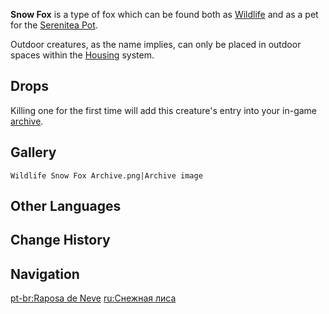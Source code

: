 {{Furnishing Infobox
|id             = 369118
|image          = Wildlife Snow Fox Icon.png
|category       = Animal
|subcategory    = Outdoor Creature
|rarity         = 3
|adeptal_energy = 100
|load           = 350
|reduced_load   = 350
|description    = A sly animal as elusive as a fairy that often appears in folk stories, symbolizing unusual cunning and ancient memories.<br />Its coat of thick, white fur helps conceal it amongst the snow. Living in harsh environments has sharpened both its wits and sense of smell.<br />Even in the jade fields of the Realm Within, the whereabouts of the Snow Foxes are constantly changing and unpredictable. They sometimes jump out of the bushes suddenly, giving [[Tubby]] a shock and waking her from her slumber.
|lbType         = Wildlife
|lbFamily       = Beasts
|lbGroup        = Foxes
|source1        = Omni-Ubiquity Net
}}
{{Description|A sly animal as elusive as a fairy that often appears in folk stories, symbolizing unusual cunning and ancient memories.<br />Its coat of thick, white fur helps conceal it amongst the snow. Living in harsh environments has sharpened both its wits and sense of smell.|[[Archive]] Description}}
'''Snow Fox''' is a type of fox which can be found both as [[Wildlife]] and as a pet for the [[Serenitea Pot]].

Outdoor creatures, as the name implies, can only be placed in outdoor spaces within the [[Housing]] system.

==Drops==
{{Card|Raw Meat|2}}

Killing one for the first time will add this creature's entry into your in-game [[archive]].

==Gallery==
<gallery hideaddbutton="true" captionalign="center">
 Wildlife Snow Fox Archive.png|Archive image
</gallery>

==Other Languages==
{{Other Languages
|en      = Snow Fox
|zhs     = 雪狐
|zhs_rm  = Xuě Hú
|zht     = 雪狐
|zht_rm  = Xuě Hú
|zh_tl   = 
|ja      = 雪狐
|ja_rm   = Yuki Kitsune{{Assumed}}
|ja_tl   = Snow Fox
|ko      = 눈여우
|ko_rm   = 
|ko_tl   = 
|es      = Zorro de nieve
|es_tl   = Snow Fox
|fr      = Renard des neiges
|fr_tl   = Snow Fox
|ru      = Снежная лиса
|ru_tl   = Snow Fox
|th      = Snow Fox
|vi      = Cáo Tuyết
|vi_tl   = 
|de      = Schneefuchs
|de_tl   = Snow Fox
|id      = Snow Fox
|pt      = Raposa das Neves
|pt_tl   = Snow Fox
}}

==Change History==
{{Change History|1.2}}

==Navigation==
{{Wildlife Navbox|state=collapsed}}
{{Furnishing Navbox/Living|Animal}}

[[pt-br:Raposa de Neve]]
[[ru:Снежная лиса]]